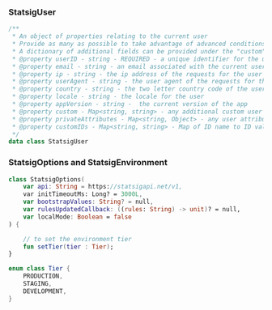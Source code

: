 ### StatsigUser

```kotlin
/**
 * An object of properties relating to the current user
 * Provide as many as possible to take advantage of advanced conditions in the Statsig console
 * A dictionary of additional fields can be provided under the "custom" field
 * @property userID - string - REQUIRED - a unique identifier for the user.  Why is this required?  See https://docs.statsig.com/messages/serverRequiredUserID/
 * @property email - string - an email associated with the current user
 * @property ip - string - the ip address of the requests for the user
 * @property userAgent - string - the user agent of the requests for this user
 * @property country - string - the two letter country code of the user
 * @property locale - string - the locale for the user
 * @property appVersion - string -  the current version of the app
 * @property custom - Map<string, string> - any additional custom user attributes for custom conditions in the console
 * @property privateAttributes - Map<string, Object> - any user attributes that should be used in evaluation only and removed in any logs.
 * @property customIDs - Map<string, string> - Map of ID name to ID value for custom identifiers
 */
data class StatsigUser
```

### StatsigOptions and StatsigEnvironment

```kotlin
class StatsigOptions(
    var api: String = https://statsigapi.net/v1,
    var initTimeoutMs: Long? = 3000L,
    var bootstrapValues: String? = null,
    var rulesUpdatedCallback: ((rules: String) -> unit)? = null,
    var localMode: Boolean = false
) {

    // to set the environment tier
    fun setTier(tier : Tier);
}

enum class Tier {
    PRODUCTION,
    STAGING,
    DEVELOPMENT,
}
```
